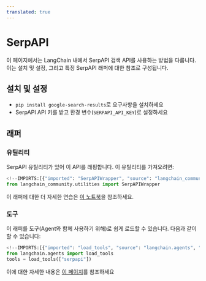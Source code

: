 ```yaml
---
translated: true
---
```


# SerpAPI

이 페이지에서는 LangChain 내에서 SerpAPI 검색 API를 사용하는 방법을 다룹니다.
이는 설치 및 설정, 그리고 특정 SerpAPI 래퍼에 대한 참조로 구성됩니다.

## 설치 및 설정

- `pip install google-search-results`로 요구사항을 설치하세요
- SerpAPI API 키를 받고 환경 변수(`SERPAPI_API_KEY`)로 설정하세요

## 래퍼

### 유틸리티

SerpAPI 유틸리티가 있어 이 API를 래핑합니다. 이 유틸리티를 가져오려면:

```python
<!--IMPORTS:[{"imported": "SerpAPIWrapper", "source": "langchain_community.utilities", "docs": "https://api.python.langchain.com/en/latest/utilities/langchain_community.utilities.serpapi.SerpAPIWrapper.html", "title": "SerpAPI"}]-->
from langchain_community.utilities import SerpAPIWrapper
```

이 래퍼에 대한 더 자세한 연습은 [이 노트북](/docs/integrations/tools/serpapi)을 참조하세요.

### 도구

이 래퍼를 도구(Agent와 함께 사용하기 위해)로 쉽게 로드할 수 있습니다.
다음과 같이 할 수 있습니다:

```python
<!--IMPORTS:[{"imported": "load_tools", "source": "langchain.agents", "docs": "https://api.python.langchain.com/en/latest/agent_toolkits/langchain_community.agent_toolkits.load_tools.load_tools.html", "title": "SerpAPI"}]-->
from langchain.agents import load_tools
tools = load_tools(["serpapi"])
```

이에 대한 자세한 내용은 [이 페이지](/docs/modules/tools)를 참조하세요
